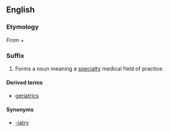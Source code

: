==English==

===Etymology===
From {{etyl|grc|en}} {{m|grc|ἰατρός||doctor}} + {{m|en|-ics}}

===Suffix===
{{en-suffix}}

# Forms a noun meaning a [[specialty]] medical field of practice.

====Derived terms====
{{suffixsee|en}}
* [[geriatrics]]

====Synonyms====
* [[-iatry]]